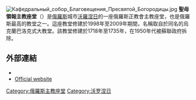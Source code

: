 {{coord|51|40|34|N|39|12|39|E|type:landmark|display=title}}
[[File:Кафедральный_собор_Благовещения_Пресвятой_Богородицы.jpg|thumb]]
'''聖母領報主教座堂'''（{{lang-ru|Благовещенский собор}}）是[[俄羅斯|俄羅斯]]城市[[沃羅涅日|沃羅涅日]]的一座俄羅斯正教會主教座堂，也是俄羅斯最高的教堂之一。這座教堂修建於1998年至2009年期間，名稱取自於同名的烏克蘭巴洛克式大教堂。該教堂修建於1718年至1735年，在1950年代被蘇聯政府拆除。

== 外部連結 ==
* {{commonscat-inline|Annunciation Cathedral in Voronezh}}
* [http://bks-vrn.ru/ Official website] {{Wayback|url=http://bks-vrn.ru/ |date=20120127221422 }}

[[Category:俄羅斯主教座堂|Category:俄羅斯主教座堂]]
[[Category:沃罗涅日|Category:沃罗涅日]]